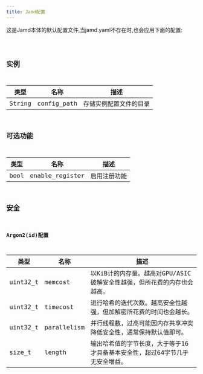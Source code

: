 ```yaml
---
title: Jamd配置
---
```



这是Jamd本体的默认配置文件,当jamd.yaml不存在时,也会应用下面的配置:

<Code code={config} lang="yaml" title="jamd.yaml"/>

## 实例

| 类型     | 名称          | 描述          |
|--------|-------------|-------------|
| String | config_path | 存储实例配置文件的目录 |

## 可选功能

| 类型   | 名称              | 描述     |
|------|-----------------|--------|
| bool | enable_register | 启用注册功能 |

## 安全

### Argon2(id)配置

| 类型       | 名称          | 描述                                        |
|----------|-------------|-------------------------------------------|
| uint32_t | memcost     | 以KiB计的内存量。越高对GPU/ASIC破解安全性越强，但所花费的内存也会越高。 |
| uint32_t | timecost    | 进行哈希的迭代次数。越高安全性越强，但加解密所花费的时间也会越长。         |
| uint32_t | parallelism | 并行线程数，过高可能因内存共享冲突降低安全性，通常保持默认值即可。         |
| size_t   | length      | 输出哈希值的字节长度，大于等于16才具备基本安全性，超过64字节几乎无安全增益。  |

